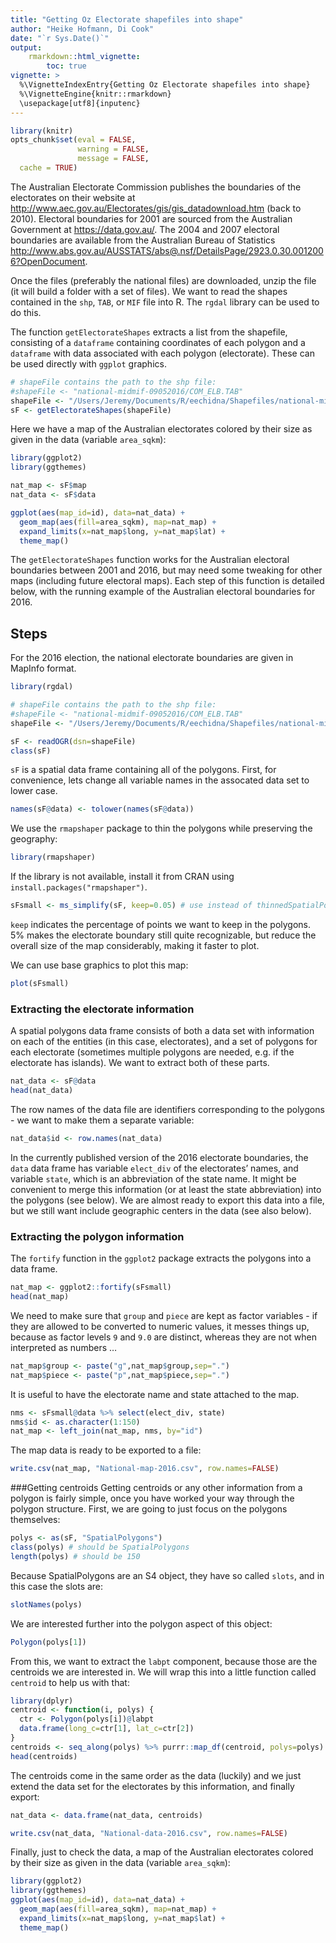 ```yaml
---
title: "Getting Oz Electorate shapefiles into shape"
author: "Heike Hofmann, Di Cook"
date: "`r Sys.Date()`"
output: 
    rmarkdown::html_vignette:
        toc: true
vignette: >
  %\VignetteIndexEntry{Getting Oz Electorate shapefiles into shape}
  %\VignetteEngine{knitr::rmarkdown}
  \usepackage[utf8]{inputenc}
---
```



```r
library(knitr)
opts_chunk$set(eval = FALSE,
               warning = FALSE,
               message = FALSE,
  cache = TRUE)

```

The Australian Electorate Commission publishes the boundaries of the electorates on their website at [http://www.aec.gov.au/Electorates/gis/gis_datadownload.htm](http://www.aec.gov.au/Electorates/gis/gis_datadownload.htm) (back to 2010). Electoral boundaries for 2001 are sourced from the Australian Government at [https://data.gov.au/](https://data.gov.au/dataset/ds-dga-0b939a62-e53e-4616-add5-77f909b58ddd/details?q=asgc%202001). The 2004 and 2007 electoral boundaries are available from the Australian Bureau of Statistics [http://www.abs.gov.au/AUSSTATS/abs@.nsf/DetailsPage/2923.0.30.0012006?OpenDocument](http://www.abs.gov.au/AUSSTATS/abs@.nsf/DetailsPage/2923.0.30.0012006?OpenDocument).

Once the files (preferably the national files) are downloaded, unzip the file (it will build a folder with a set of files). We want to read the shapes contained in the `shp`, `TAB`, or `MIF` file into R. The `rgdal` library can be used to do this.

The function `getElectorateShapes` extracts a list from the shapefile, consisting of a `dataframe` containing coordinates of each polygon and a `dataframe` with data associated with each polygon (electorate). These can be used directly with `ggplot` graphics.

```r
# shapeFile contains the path to the shp file:
#shapeFile <- "national-midmif-09052016/COM_ELB.TAB"
shapeFile <- "/Users/Jeremy/Documents/R/eechidna/Shapefiles/national-midmif-09052016/COM_ELB.TAB"
sF <- getElectorateShapes(shapeFile)
```

Here we have a map of the Australian electorates colored by their size as given in the data (variable `area_sqkm`):

```r
library(ggplot2)
library(ggthemes)

nat_map <- sF$map
nat_data <- sF$data

ggplot(aes(map_id=id), data=nat_data) +
  geom_map(aes(fill=area_sqkm), map=nat_map) +
  expand_limits(x=nat_map$long, y=nat_map$lat) + 
  theme_map()
```

The `getElectorateShapes` function works for the Australian electoral boundaries between 2001 and 2016, but may need some tweaking for other maps (including future electoral maps). Each step of this function is detailed below, with the running example of the Australian electoral boundaries for 2016.

## Steps

For the 2016 election, the national electorate boundaries are given in MapInfo format.

```r
library(rgdal)

# shapeFile contains the path to the shp file:
#shapeFile <- "national-midmif-09052016/COM_ELB.TAB"
shapeFile <- "/Users/Jeremy/Documents/R/eechidna/Shapefiles/national-midmif-09052016/COM_ELB.TAB"

sF <- readOGR(dsn=shapeFile)
class(sF)
```

`sF` is a spatial data frame containing all of the polygons. First, for convenience, lets change all variable names in the assocated data set to lower case.

```r
names(sF@data) <- tolower(names(sF@data))
```

We use the `rmapshaper` package to thin the polygons while preserving the geography:

```r
library(rmapshaper)
```
If the library is not available, install it from CRAN using 
`install.packages("rmapshaper")`.

```r
sFsmall <- ms_simplify(sF, keep=0.05) # use instead of thinnedSpatialPoly
```
`keep` indicates the percentage of points we want to keep in the polygons. 5% makes the electorate boundary still quite recognizable, but reduce the overall size of the map considerably, making it faster to plot.

We can use base graphics to plot this map:
```r
plot(sFsmall)
```


### Extracting the electorate information 

A spatial polygons data frame consists of both a data set with information on each of the entities (in this case, electorates), and a set of polygons for each electorate (sometimes multiple polygons are needed, e.g. if the electorate has islands). We want to extract both of these parts.
```r
nat_data <- sF@data
head(nat_data)
```
The row names of the data file are identifiers corresponding to the polygons - we want to make them a separate variable:
```r
nat_data$id <- row.names(nat_data)
```
In the currently published version of the 2016 electorate boundaries, the `data` data frame has variable `elect_div` of the electorates' names, and variable `state`, which is an abbreviation of the state name. It might be convenient to merge this information (or at least the state abbreviation) into the polygons (see below).
We are almost ready to export this data  into a file, but we still want include geographic centers in the data (see also below).

### Extracting the polygon information 

The `fortify` function in the `ggplot2` package extracts the polygons into a data frame. 
```r
nat_map <- ggplot2::fortify(sFsmall)
head(nat_map)
```

We need to make sure that `group` and `piece` are kept as factor variables - if they are allowed to be converted to numeric values, it messes things up, because as factor levels `9` and `9.0` are distinct, whereas they are not when interpreted as numbers ...
```r
nat_map$group <- paste("g",nat_map$group,sep=".")
nat_map$piece <- paste("p",nat_map$piece,sep=".")
```

It is useful to have the electorate name and state attached to the map.

```r
nms <- sFsmall@data %>% select(elect_div, state)
nms$id <- as.character(1:150)
nat_map <- left_join(nat_map, nms, by="id")
```

The map data is ready to be exported to a file:

```r
write.csv(nat_map, "National-map-2016.csv", row.names=FALSE)
```

###Getting centroids 
Getting centroids or any other information from a polygon is fairly simple, once you have worked your way through the polygon structure.
First, we are going to just focus on the polygons themselves:
```r
polys <- as(sF, "SpatialPolygons")
class(polys) # should be SpatialPolygons
length(polys) # should be 150
```

Because SpatialPolygons are an S4 object, they have so called `slots`, and in this case the slots are:
```r
slotNames(polys)
```
We are interested further into the polygon aspect of this object:

```r
Polygon(polys[1])
```
From this, we want to extract the `labpt` component, because those are the centroids we are interested in. We will wrap this into a little function called `centroid` to help us with that:

```r
library(dplyr)
centroid <- function(i, polys) {
  ctr <- Polygon(polys[i])@labpt
  data.frame(long_c=ctr[1], lat_c=ctr[2])
}
centroids <- seq_along(polys) %>% purrr::map_df(centroid, polys=polys)
head(centroids)
```
The centroids come in the same order as the data (luckily) and we just extend the data set for the electorates by this information, and finally export:

```r
nat_data <- data.frame(nat_data, centroids)
```

```r
write.csv(nat_data, "National-data-2016.csv", row.names=FALSE)
```

Finally, just to check the data, a map of the Australian electorates colored by their size as given in the data (variable `area_sqkm`):

```r
library(ggplot2)
library(ggthemes)
ggplot(aes(map_id=id), data=nat_data) +
  geom_map(aes(fill=area_sqkm), map=nat_map) +
  expand_limits(x=nat_map$long, y=nat_map$lat) + 
  theme_map()
```

